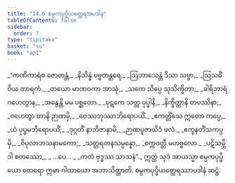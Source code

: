 ```yaml
---
title: "14.6 စမ္ပကပုပ္ဖိယတ္ထေရအပဒါန"
tableOfContents: false
sidebar:
  order: 7
type: "tipitaka"
basket: "su"
book: "ap1"
---
```



<DynamicBreadcrumb />

<Division number="41" book="ap1">

<Paragraph number="2232" type="verses" book="ap1">
_“ကဏိကာရံဝ ဇောတန္တံ,_  
_နိသိန္နံ ပဗ္ဗတန္တရေ;_  
_ဩဘာသေန္တံ ဒိသာ သဗ္ဗာ,_  
_ဩသဓိံ ဝိယ တာရကံ._  

</Paragraph>

</Division>
<Division number="42" book="ap1">

<Paragraph number="2233" type="verses" book="ap1">
_တယော မာဏဝကာ အာသုံ,_  
_သကေ သိပ္ပေ သုသိက္ခိတာ;_  
_ခါရိဘာရံ ဂဟေတွာန,_  
_အနွေန္တိ မမ ပစ္ဆတော._  

</Paragraph>

</Division>
<Division number="43" book="ap1">

<Paragraph number="2234" type="verses" book="ap1">
_ပုဋကေ သတ္တ ပုပ္ဖါနိ,_  
_နိက္ခိတ္တာနိ တပဿိနာ;_  
_ဂဟေတွာ တာနိ ဉာဏမှိ,_  
_ဝေဿဘုဿာဘိရောပယိံ._  

</Paragraph>

</Division>
<Division number="44" book="ap1">

<Paragraph number="2235" type="verses" book="ap1">
_ဧကတ္တိံသေ ဣတော ကပ္ပေ,_  
_ယံ ပုပ္ဖမဘိရောပယိံ;_  
_ဒုဂ္ဂတိံ နာဘိဇာနာမိ,_  
_ဉာဏပူဇာယိဒံ ဖလံ._  

</Paragraph>

</Division>
<Division number="45" book="ap1">

<Paragraph number="2236" type="verses" book="ap1">
_ဧကူနတိံသကပ္ပမှိ,_  
_ဝိပုလာဘသနာမကော;_  
_သတ္တရတနသမ္ပန္နော,_  
_စက္ကဝတ္တီ မဟဗ္ဗလော._  

</Paragraph>

</Division>
<Division number="46" book="ap1">

<Paragraph number="2237" type="verses" book="ap1">
_ပဋိသမ္ဘိဒါ စတဿော,_  
_ …ပေ… _  
_ကတံ ဗုဒ္ဓဿ သာသနံ”._  

</Paragraph>

<Paragraph number="2238" book="ap1">
ဣတ္ထံ သုဒံ အာယသ္မာ စမ္ပကပုပ္ဖိယော ထေရော ဣမာ ဂါထာယော အဘာသိတ္ထာတိ.

</Paragraph>
</Division>

<Paragraph number="2239" type="center" book="ap1">
စမ္ပကပုပ္ဖိယတ္ထေရဿာပဒါနံ ဆဋ္ဌံ.
</Paragraph>